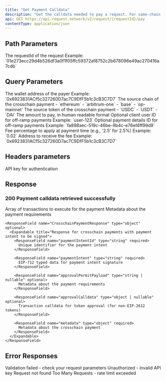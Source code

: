 ```yaml
---
title: "Get Payment Calldata"
description: "Get the calldata needed to pay a request. For same-chain payments, returns transaction calldata that can be directly executed. For crosschain payments (when chain and token parameters are provided and differ from the request's native chain), returns a payment intent that needs to be signed and processed through the crosschain bridge. For off-ramp payments, use the query parameters clientUserId and paymentDetailsId. Note: Crosschain requests with an expectedAmount less than 1 are rejected."
api: GET https://api.request.network/v2/request/{requestId}/pay
contentType: application/json
---
```


<ApiEndpoint method="GET" path="/v2/request/{requestId}/pay" />

## Path Parameters

<ParamField path="requestId" type="string" required>
  The requestId of the request Example:
  `01e273ecc29d4b526df3a0f1f05ffc59372af8752c2b678096e49ac270416a7cdb`
</ParamField>

## Query Parameters

<ParamField query="wallet" type="string">
  The wallet address of the payer Example:
  `0x6923831ACf5c327260D7ac7C9DfF5b1c3cB3C7D7`
</ParamField>

<ParamField query="chain" type="string">
  The source chain of the crosschain payment
  <Expandable title="Possible values:">
    - `ethereum` - `arbitrum-one` - `base` - `op-mainnet`
  </Expandable>
</ParamField>

<ParamField query="token" type="string">
  The source token of the crosschain payment
  <Expandable title="Possible values:">- `USDC` - `USDT` - `DAI`</Expandable>
</ParamField>

<ParamField query="amount" type="string">
  The amount to pay, in human readable format
</ParamField>

<ParamField query="clientUserId" type="string">
  Optional client user ID for off-ramp payments Example: `user-123`
</ParamField>

<ParamField query="paymentDetailsId" type="string">
  Optional payment details ID for off-ramp payments Example:
  `fa898aec-519c-46be-9b4c-e76ef4ff99d9`
</ParamField>

<ParamField query="feePercentage" type="string">
  Fee percentage to apply at payment time (e.g., '2.5' for 2.5%) Example: `0.02`
</ParamField>

<ParamField query="feeAddress" type="string">
  Address to receive the fee Example:
  `0x6923831ACf5c327260D7ac7C9DfF5b1c3cB3C7D7`
</ParamField>

## Headers parameters

<ParamField query="x-api-key" type="string" required>
  API key for authentication
</ParamField>

## Response

### 200 Payment calldata retrieved successfully

<ResponseField name="Response" type="any">
  <Expandable>
    <ResponseField name="SameChainPaymentResponse" type="object" optional>
      <Expandable title="Response for same-chain payments with transaction calldata">
        <ResponseField name="transactions" type="object[]" required>
          Array of transactions to execute for the payment
        </ResponseField>
        <ResponseField name="metadata" type="object" required>
          Metadata about the payment requirements
        </ResponseField>
      </Expandable>
    </ResponseField>

    <ResponseField name="CrosschainPaymentResponse" type="object" optional>
      <Expandable title="Response for crosschain payments with payment intent to be signed">
        <ResponseField name="paymentIntentId" type="string" required>
          Unique identifier for the payment intent
        </ResponseField>

        <ResponseField name="paymentIntent" type="string" required>
          EIP-712 typed data for payment intent signature
        </ResponseField>

        <ResponseField name="approvalPermitPayload" type="string | nullable" optional>
          Metadata about the payment requirements
        </ResponseField>

        <ResponseField name="approvalCalldata" type="object | nullable" optional>
          Transaction calldata for token approval (for non-EIP-2612 tokens)
        </ResponseField>

        <ResponseField name="metadata" type="object" required>
          Metadata about the crosschain payment
        </ResponseField>
      </Expandable>
    </ResponseField>
  </Expandable>
</ResponseField>


## Error Responses

<ResponseField name="400" type="object">
  Validation failed - check your request parameters
</ResponseField>

<ResponseField name="401" type="object">
  Unauthorized - invalid API key
</ResponseField>

<ResponseField name="404" type="object">
  Request not found
</ResponseField>

<ResponseField name="429" type="object">
  Too Many Requests - rate limit exceeded
</ResponseField>
